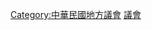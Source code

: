 {{cat main}}
{{commons category|Chiayi County Council}}

[[Category:中華民國地方議會|Category:中華民國地方議會]]
[[Category:嘉義縣政治|議會]]